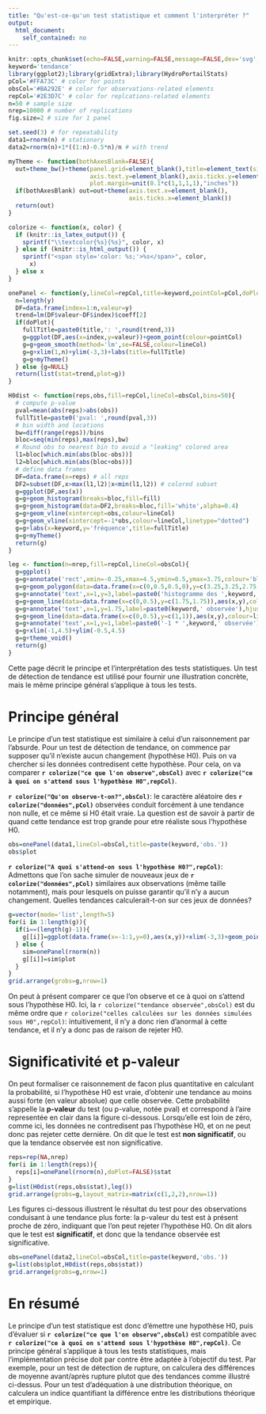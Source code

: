 ---
title: "Qu'est-ce-qu'un test statistique et comment l'interpréter ?"
output:
  html_document: 
    self_contained: no
---

```{r setup, include=FALSE}
knitr::opts_chunk$set(echo=FALSE,warning=FALSE,message=FALSE,dev='svg',fig.path="doc_test_tendance_fig/")
keyword='tendance'
library(ggplot2);library(gridExtra);library(HydroPortailStats)
pCol='#FFA73C' # color for points
obsCol='#BA292E' # color for observations-related elements
repCol='#2E3D7C' # color for replcations-related elements
n=50 # sample size
nrep=10000 # number of replications
fig.size=2 # size for 1 panel
```

```{r define, include=FALSE}
set.seed(3) # for repeatability
data1=rnorm(n) # stationary
data2=rnorm(n)+1*((1:n)-0.5*n)/n # with trend

myTheme <- function(bothAxesBlank=FALSE){
  out=theme_bw()+theme(panel.grid=element_blank(),title=element_text(size=10),
                       axis.text.y=element_blank(),axis.ticks.y=element_blank(),
                       plot.margin=unit(0.1*c(1,1,1,1),"inches"))
  if(bothAxesBlank) out=out+theme(axis.text.x=element_blank(),
                                  axis.ticks.x=element_blank())
  return(out)
}

colorize <- function(x, color) {
  if (knitr::is_latex_output()) {
    sprintf("\\textcolor{%s}{%s}", color, x)
  } else if (knitr::is_html_output()) {
    sprintf("<span style='color: %s;'>%s</span>", color, 
      x)
  } else x
}

onePanel <- function(y,lineCol=repCol,title=keyword,pointCol=pCol,doPlot=TRUE){
  n=length(y)
  DF=data.frame(index=1:n,valeur=y)
  trend=lm(DF$valeur~DF$index)$coeff[2]
  if(doPlot){
    fullTitle=paste0(title,': ',round(trend,3))
    g=ggplot(DF,aes(x=index,y=valeur))+geom_point(colour=pointCol)
    g=g+geom_smooth(method='lm',se=FALSE,colour=lineCol)
    g=g+xlim(1,n)+ylim(-3,3)+labs(title=fullTitle)
    g=g+myTheme()
  } else {g=NULL}
  return(list(stat=trend,plot=g))
}

H0dist <- function(reps,obs,fill=repCol,lineCol=obsCol,bins=50){
  # compute p-value
  pval=mean(abs(reps)>abs(obs))
  fullTitle=paste0('pval: ',round(pval,3))
  # bin width and locations
  bw=diff(range(reps))/bins
  bloc=seq(min(reps),max(reps),bw)
  # Round obs to nearest bin to avoid a "leaking" colored area
  l1=bloc[which.min(abs(bloc-obs))]
  l2=bloc[which.min(abs(bloc+obs))]
  # define data frames
  DF=data.frame(x=reps) # all reps
  DF2=subset(DF,x>max(l1,l2)|x<min(l1,l2)) # colored subset 
  g=ggplot(DF,aes(x))
  g=g+geom_histogram(breaks=bloc,fill=fill)
  g=g+geom_histogram(data=DF2,breaks=bloc,fill='white',alpha=0.4) 
  g=g+geom_vline(xintercept=obs,colour=lineCol)
  g=g+geom_vline(xintercept=-1*obs,colour=lineCol,linetype="dotted")
  g=g+labs(x=keyword,y='fréquence',title=fullTitle)
  g=g+myTheme()
  return(g)
}

leg <- function(n=nrep,fill=repCol,lineCol=obsCol){
  g=ggplot()
  g=g+annotate('rect',xmin=-0.25,xmax=4.5,ymin=0.5,ymax=3.75,colour='black',fill=NA)
  g=g+geom_polygon(data=data.frame(x=c(0,0.5,0.5,0),y=c(3.25,3.25,2.75,2.75)),aes(x,y),fill=fill)
  g=g+annotate('text',x=1,y=3,label=paste0('histogramme des ',keyword,'s \ncalculées sur ',n,' réplications'),hjust=0)
  g=g+geom_line(data=data.frame(x=c(0,0.5),y=c(1.75,1.75)),aes(x,y),colour=lineCol)
  g=g+annotate('text',x=1,y=1.75,label=paste0(keyword,' observée'),hjust=0)
  g=g+geom_line(data=data.frame(x=c(0,0.5),y=c(1,1)),aes(x,y),colour=lineCol,linetype="dotted")
  g=g+annotate('text',x=1,y=1,label=paste0('-1 * ',keyword,' observée'),hjust=0)
  g=g+xlim(-1,4.5)+ylim(-0.5,4.5)
  g=g+theme_void()
  return(g)
}
```

Cette page décrit le principe et l'interprétation des tests statistiques. Un test de détection de tendance est utilisé pour fournir une illustration concrète, mais le même principe général s'applique à tous les tests.

# Principe général

Le principe d'un test statistique est similaire à celui d'un raisonnement par l'absurde. Pour un test de détection de tendance, on commence par supposer qu'il n'existe aucun changement (hypothèse H0). Puis on va chercher si les données contredisent cette hypothèse. Pour cela, on va comparer **`r colorize("ce que l'on observe",obsCol)`** avec **`r colorize("ce à quoi on s'attend sous l'hypothèse H0",repCol)`**. 

**`r colorize("Qu'on observe-t-on?",obsCol)`**: le caractère aléatoire des **`r colorize("données",pCol)`** observées conduit forcément à une tendance non nulle, et ce même si H0 était vraie. La question est de savoir à partir de quand cette tendance est trop grande pour etre réaliste sous l'hypothèse H0.


```{r fig.height=fig.size,fig.width=fig.size}
obs=onePanel(data1,lineCol=obsCol,title=paste(keyword,'obs.'))
obs$plot
```

**`r colorize("A quoi s'attend-on sous l'hypothèse H0?",repCol)`**:
Admettons que l'on sache simuler de nouveaux jeux de **`r colorize("données",pCol)`** similaires aux observations (même taille notamment), mais pour lesquels on puisse garantir qu'il n'y a aucun changement. Quelles tendances calculerait-t-on sur ces jeux de données?

```{r fig.height=fig.size,fig.width=fig.size*5}
g=vector(mode='list',length=5)
for(i in 1:length(g)){
  if(i==(length(g)-1)){
    g[[i]]=ggplot(data.frame(x=-1:1,y=0),aes(x,y))+xlim(-3,3)+geom_point()+theme_void()
  } else {
    sim=onePanel(rnorm(n))
    g[[i]]=sim$plot
  }
}
grid.arrange(grobs=g,nrow=1)
```

On peut à présent comparer ce que l'on observe et ce à quoi on s'attend sous l'hypothèse H0. Ici, la `r colorize("tendance observée",obsCol)` est du même ordre que `r colorize("celles calculées sur les données simulées sous H0",repCol)`: intuitivement, il n'y a donc rien d'anormal à cette tendance, et il n'y a donc pas de raison de rejeter H0.

# Significativité et p-valeur

On peut formaliser ce raisonnement de facon plus quantitative en calculant la probabilité, si l'hypothèse H0 est vraie, d'obtenir une tendance au moins aussi forte (en valeur absolue) que celle observée. Cette probabilité s'appelle la **p-valeur** du test (ou p-value, notée pval) et correspond à l'aire representée en clair dans la figure ci-dessous. Lorsqu'elle est loin de zéro, comme ici, les données ne contredisent pas l'hypothèse H0, et on ne peut donc pas rejeter cette dernière. On dit que le test est **non significatif**, ou que la tendance observée est non significative.

```{r fig.height=fig.size,fig.width=fig.size*3}
reps=rep(NA,nrep)
for(i in 1:length(reps)){
  reps[i]=onePanel(rnorm(n),doPlot=FALSE)$stat
}
g=list(H0dist(reps,obs$stat),leg())
grid.arrange(grobs=g,layout_matrix=matrix(c(1,2,2),nrow=1))
```

Les figures ci-dessous illustrent le résultat du test pour des observations conduisant à une tendance plus forte: la p-valeur du test est à présent proche de zéro, indiquant que l'on peut rejeter l'hypothèse H0. On dit alors que le test est **significatif**, et donc que la tendance observée est significative.

```{r fig.height=fig.size,fig.width=fig.size*2}
obs=onePanel(data2,lineCol=obsCol,title=paste(keyword,'obs.'))
g=list(obs$plot,H0dist(reps,obs$stat))
grid.arrange(grobs=g,nrow=1)
```

# En résumé

Le principe d'un test statistique est donc d'émettre une hypothèse H0, puis d'évaluer si **`r colorize("ce que l'on observe",obsCol)`** est compatible avec **`r colorize("ce à quoi on s'attend sous l'hypothèse H0",repCol)`**.  Ce principe général s'applique à tous les tests statistiques, mais l'implémentation précise doit par contre être adaptée à l'objectif du test. Par exemple, pour un test de détection de rupture, on calculera des différences de moyenne avant/après rupture plutot que des tendances comme illustré ci-dessus. Pour un test d'adéquation à une distribution théorique, on calculera un indice quantifiant la différence entre les distributions théorique et empirique.
